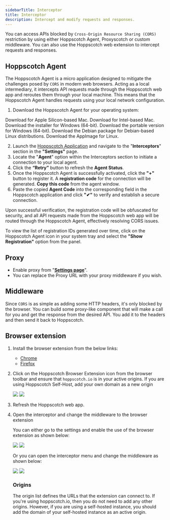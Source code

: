```yaml
---
sidebarTitle: Interceptor
title: Interceptor
description: Intercept and modify requests and responses.
---
```


You can access APIs blocked by `Cross-Origin Resource Sharing (CORS)` restriction by using either Hoppscotch Agent, Proxyscotch or custom middleware. You can also use the Hoppscotch web extension to intercept requests and responses.

## Hoppscotch Agent

The Hoppscotch Agent is a micro application designed to mitigate the challenges posed by `CORS` in modern web browsers. Acting as a local intermediary, it intercepts API requests made through the Hoppscotch web app and reroutes them through your local machine. This means that the Hoppscotch Agent handles requests using your local network configuration.

1. Download the Hoppscotch Agent for your operating system:
<AccordionGroup>
  <Accordion title="Mac" icon="apple">
    <Card title="Apple Silicon (.dmg)" href="https://github.com/hoppscotch/agent-releases/releases/latest/download/Hoppscotch_Agent_mac_aarch64.dmg">
      Download for Apple Silicon-based Mac.
    </Card>
    <Card title="Intel (.dmg)" href="https://github.com/hoppscotch/agent-releases/releases/latest/download/Hoppscotch_Agent_mac_x64.dmg">
      Download for Intel-based Mac.
    </Card>
  </Accordion>
  <Accordion title="Windows" icon="windows">
    <Card title="Windows Installer (.msi)" href="https://github.com/hoppscotch/agent-releases/releases/latest/download/Hoppscotch_Agent_win_x64.msi">
      Download the installer for Windows (64-bit).
    </Card>
    <Card title="Windows Portable (.exe)" href="https://github.com/hoppscotch/agent-releases/releases/latest/download/Hoppscotch_Agent_win_x64_portable.zip">
      Download the portable version for Windows (64-bit).
    </Card>
  </Accordion>
  <Accordion title="Linux" icon="linux">
    <Card title="Debian (.deb)" href="https://github.com/hoppscotch/agent-releases/releases/latest/download/Hoppscotch_Agent_linux_x64.deb">
      Download the Debian package for Debian-based Linux distributions.
    </Card>
    <Card title="App Image (.AppImage)" href="https://github.com/hoppscotch/agent-releases/releases/latest/download/Hoppscotch_Agent_linux_x64.AppImage">
      Download the AppImage for Linux.
    </Card>
  </Accordion>
</AccordionGroup>

2. Launch the [Hoppscotch Application](https://hoppscotch.io) and navigate to the "**Interceptors**" section in the **"Settings"** page.
3. Locate the "**Agent**" option within the Interceptors section to initiate a connection to your local agent.
4. Click the **“Retry”** button to refresh the **Agent Status**.
5. Once the Hoppscotch Agent is successfully activated, click the **"+"** button to register it. A **registration code** for the connection will be generated. **Copy this code** from the agent window.
6. Paste the copied **Agent Code** into the corresponding field in the Hoppscotch application and click **"✔"** to verify and establish a secure connection.

Upon successful verification, the registration code will be obfuscated for security, and all API requests made from the Hoppscotch web app will be routed through the Hoppscotch Agent, effectively resolving CORS issues.

<Tip> To view the list of registration IDs generated over time, click on the Hoppscotch Agent icon in your system tray and select the **"Show Registration"** option from the panel. </Tip>

## Proxy

- Enable proxy from "[**Settings page**](https://hoppscotch.io/settings)".
- You can replace the Proxy URL with your proxy middleware if you wish.

## Middleware

Since `CORS` is as simple as adding some HTTP headers, it's only blocked by the browser. You can build some proxy-like component that will make a call for you and get the response from the desired API. You add it to the headers and then send it back to Hoppscotch.

## Browser extension

1. Install the browser extension from the below links:

    - [Chrome](https://chrome.google.com/webstore/detail/hoppscotch-browser-extens/amknoiejhlmhancpahfcfcfhllgkpbld?hl=en)
    - [Firefox](https://addons.mozilla.org/en-US/firefox/addon/hoppscotch)

2. Click on the Hoppscotch Browser Extension icon from the browser toolbar and ensure that `hoppscotch.io` is in your active origins. If you are using Hoppscotch Self-Host, add your own domain as a new origin

    <Frame>
      <img className="block border border-black/5 rounded-md dark:border-white/5 dark:hidden" src="/images/browser-extension-light.png" />
      <img className="hidden border border-black/5 rounded-md dark:border-white/5 dark:block" src="/images/browser-extension-dark.png" />
    </Frame>

3. Refresh the Hoppscotch web app.
4. Open the interceptor and change the middleware to the browser extension

    You can either go to the settings and enable the use of the browser extension as shown below:

    <Frame>
      <img className="block border border-black/5 rounded-md dark:border-white/5 dark:hidden" src="/images/browser-extension-enable-1-light.png" />
      <img className="hidden border border-black/5 rounded-md dark:border-white/5 dark:block" src="/images/browser-extension-enable-1-dark.png" />
    </Frame>

    Or you can open the interceptor menu and change the middleware as shown below:

    <Frame>
      <img className="block border border-black/5 rounded-md dark:border-white/5 dark:hidden" src="/images/browser-extension-enable-2-light.png" />
      <img className="hidden border border-black/5 rounded-md dark:border-white/5 dark:block" src="/images/browser-extension-enable-2-dark.png" />
    </Frame>

    ### Origins
    The origin list defines the URLs that the extension can connect to. If you're using hoppscotch.io, then you do not need to add any other origins. However, if you are using a self-hosted instance, you should add the domain of your self-hosted instance as an active origin.